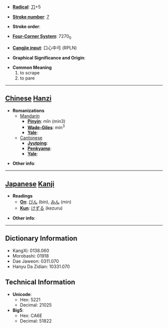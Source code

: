 * '''[[Wiktionary:Chinese radical index| Radical]]''': [[Wiktionary:Chinese radical index 刀|刀]]+5

* '''[[Wiktionary:Chinese total strokes index|Stroke number]]''': [[Wiktionary:Chinese total strokes index 7|7]]

* '''Stroke order''': 

* '''[[Wiktionary:Chinese four corner index|Four-Corner System]]''': 7270<sub>0</sub>

* '''[[Wiktionary:Chinese Cangjie index|Cangjie input]]''': 口心中弓 (RPLN)

* '''Graphical Significance and Origin''': 

* '''Common Meaning'''
*#to scrape
*# to pare


----

== [[Chinese]] [[Hanzi]] ==

* '''Romanizations'''
** [[Mandarin]]
*** '''[[Pinyin]]''': mǐn (min3)
*** '''[[Wade-Giles]]''': min<sup>3</sup>
*** '''[[Yale]]''': 
**[[Cantonese]]
***'''[[Jyutping]]''':
***'''[[Penkyamp]]''': 
***'''[[Yale]]''': 

* '''Other info''': 

----

== [[Japanese]] [[Kanji]] ==

* '''Readings'''
** '''[[On]]''': [[びん]] (bin), [[みん]] (min)
** '''[[Kun]]''': [[けずる]] (kezuru)

* '''Other info''':  

----

== Dictionary Information ==

* KangXi: 0138.060
* Morobashi: 01918
* Dae Jaweon: 0311.070
* Hanyu Da Zidian: 10331.070

== Technical Information ==

* '''Unicode''':
** Hex: 5221
** Decimal: 21025
* '''Big5''':
** Hex: CA6E
** Decimal: 51822